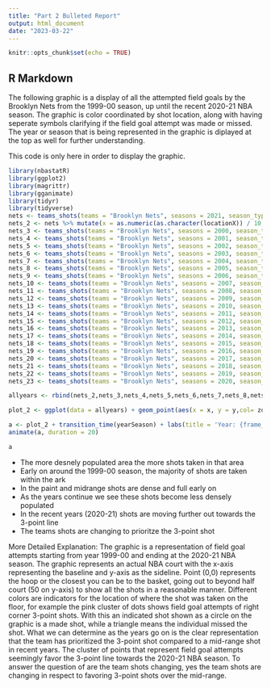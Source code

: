 ```yaml
---
title: "Part 2 Bulleted Report"
output: html_document
date: "2023-03-22"
---
```


```r
knitr::opts_chunk$set(echo = TRUE)
```

## R Markdown

The following graphic is a display of all the attempted field goals by the Brooklyn Nets from the 1999-00 season, up until the recent 2020-21 NBA season. The graphic is color coordinated by shot location, along with having seperate symbols clarifying if the field goal attempt was made or missed. The year or season that is being represented in the graphic is diplayed at the top as well for further understanding. 

This code is only here in order to display the graphic. 
```r
library(nbastatR)
library(ggplot2)
library(magrittr)
library(gganimate)
library(tidyr)
library(tidyverse)
nets <- teams_shots(teams = "Brooklyn Nets", seasons = 2021, season_types = "Regular Season", measures = "FGA")
nets_2 <- nets %>% mutate(x = as.numeric(as.character(locationX)) / 10, y = as.numeric(as.character(locationY))/10)
nets_3 <- teams_shots(teams = "Brooklyn Nets", seasons = 2000, season_types = "Regular Season", measures = "FGA") %>% mutate(x = as.numeric(as.character(locationX)) / 10, y = as.numeric(as.character(locationY))/10)
nets_4 <- teams_shots(teams = "Brooklyn Nets", seasons = 2001, season_types = "Regular Season", measures = "FGA") %>% mutate(x = as.numeric(as.character(locationX)) / 10, y = as.numeric(as.character(locationY))/10)
nets_5 <- teams_shots(teams = "Brooklyn Nets", seasons = 2002, season_types = "Regular Season", measures = "FGA") %>% mutate(x = as.numeric(as.character(locationX)) / 10, y = as.numeric(as.character(locationY))/10)
nets_6 <- teams_shots(teams = "Brooklyn Nets", seasons = 2003, season_types = "Regular Season", measures = "FGA") %>% mutate(x = as.numeric(as.character(locationX)) / 10, y = as.numeric(as.character(locationY))/10)
nets_7 <- teams_shots(teams = "Brooklyn Nets", seasons = 2004, season_types = "Regular Season", measures = "FGA") %>% mutate(x = as.numeric(as.character(locationX)) / 10, y = as.numeric(as.character(locationY))/10)
nets_8 <- teams_shots(teams = "Brooklyn Nets", seasons = 2005, season_types = "Regular Season", measures = "FGA") %>% mutate(x = as.numeric(as.character(locationX)) / 10, y = as.numeric(as.character(locationY))/10)
nets_9 <- teams_shots(teams = "Brooklyn Nets", seasons = 2006, season_types = "Regular Season", measures = "FGA") %>% mutate(x = as.numeric(as.character(locationX)) / 10, y = as.numeric(as.character(locationY))/10)
nets_10 <- teams_shots(teams = "Brooklyn Nets", seasons = 2007, season_types = "Regular Season", measures = "FGA") %>% mutate(x = as.numeric(as.character(locationX)) / 10, y = as.numeric(as.character(locationY))/10)
nets_11 <- teams_shots(teams = "Brooklyn Nets", seasons = 2008, season_types = "Regular Season", measures = "FGA") %>% mutate(x = as.numeric(as.character(locationX)) / 10, y = as.numeric(as.character(locationY))/10)
nets_12 <- teams_shots(teams = "Brooklyn Nets", seasons = 2009, season_types = "Regular Season", measures = "FGA") %>% mutate(x = as.numeric(as.character(locationX)) / 10, y = as.numeric(as.character(locationY))/10)
nets_13 <- teams_shots(teams = "Brooklyn Nets", seasons = 2010, season_types = "Regular Season", measures = "FGA") %>% mutate(x = as.numeric(as.character(locationX)) / 10, y = as.numeric(as.character(locationY))/10)
nets_14 <- teams_shots(teams = "Brooklyn Nets", seasons = 2011, season_types = "Regular Season", measures = "FGA") %>% mutate(x = as.numeric(as.character(locationX)) / 10, y = as.numeric(as.character(locationY))/10)
nets_15 <- teams_shots(teams = "Brooklyn Nets", seasons = 2012, season_types = "Regular Season", measures = "FGA") %>% mutate(x = as.numeric(as.character(locationX)) / 10, y = as.numeric(as.character(locationY))/10)
nets_16 <- teams_shots(teams = "Brooklyn Nets", seasons = 2013, season_types = "Regular Season", measures = "FGA") %>% mutate(x = as.numeric(as.character(locationX)) / 10, y = as.numeric(as.character(locationY))/10)
nets_17 <- teams_shots(teams = "Brooklyn Nets", seasons = 2014, season_types = "Regular Season", measures = "FGA") %>% mutate(x = as.numeric(as.character(locationX)) / 10, y = as.numeric(as.character(locationY))/10)
nets_18 <- teams_shots(teams = "Brooklyn Nets", seasons = 2015, season_types = "Regular Season", measures = "FGA") %>% mutate(x = as.numeric(as.character(locationX)) / 10, y = as.numeric(as.character(locationY))/10)
nets_19 <- teams_shots(teams = "Brooklyn Nets", seasons = 2016, season_types = "Regular Season", measures = "FGA") %>% mutate(x = as.numeric(as.character(locationX)) / 10, y = as.numeric(as.character(locationY))/10)
nets_20 <- teams_shots(teams = "Brooklyn Nets", seasons = 2017, season_types = "Regular Season", measures = "FGA") %>% mutate(x = as.numeric(as.character(locationX)) / 10, y = as.numeric(as.character(locationY))/10)
nets_21 <- teams_shots(teams = "Brooklyn Nets", seasons = 2018, season_types = "Regular Season", measures = "FGA") %>% mutate(x = as.numeric(as.character(locationX)) / 10, y = as.numeric(as.character(locationY))/10)
nets_22 <- teams_shots(teams = "Brooklyn Nets", seasons = 2019, season_types = "Regular Season", measures = "FGA") %>% mutate(x = as.numeric(as.character(locationX)) / 10, y = as.numeric(as.character(locationY))/10)
nets_23 <- teams_shots(teams = "Brooklyn Nets", seasons = 2020, season_types = "Regular Season", measures = "FGA") %>% mutate(x = as.numeric(as.character(locationX)) / 10, y = as.numeric(as.character(locationY))/10)

allyears <- rbind(nets_2,nets_3,nets_4,nets_5,nets_6,nets_7,nets_8,nets_9,nets_10,nets_11,nets_12,nets_13,nets_14,nets_15,nets_16,nets_17,nets_18,nets_19,nets_20,nets_21,nets_22,nets_23)

plot_2 <- ggplot(data = allyears) + geom_point(aes(x = x, y = y,col= zoneBasic, shape =typeEvent), size = 1 , alpha= 0.75) + xlim(26,-26) + ylim(0, 50) + ggtitle("Brooklyn nets 2000-21") + xlab("Baseline (ft)") + ylab("Sideline (ft)") + theme_gray()

a <- plot_2 + transition_time(yearSeason) + labs(title = 'Year: {frame_time}')
animate(a, duration = 20)

a
```



* The more desnely populated area the more shots taken in that area
* Early on around the 1999-00 season, the majority of shots are taken within the ark
* In the paint and midrange shots are dense and full early on
* As the years continue we see these shots become less densely populated 
* In the recent years (2020-21) shots are moving further out towards the 3-point line
* The teams shots are changing to prioritze the 3-point shot


More Detailed Explanation: 
The graphic is a representation of field goal attempts starting from year 1999-00 and ending at the 2020-21 NBA season. The graphic represents an actual NBA court with the x-axis representing the baseline and y-axis as the sideline. Point (0,0) represents the hoop or the closest you can be to the basket, going out to beyond half court (50 on y-axis) to show all the shots in a reasonable manner. Different colors are indicators for the location of where the shot was taken on the floor, for example the pink cluster of dots shows field goal attempts of right corner 3-point shots. With this an indicated shot shown as a circle on the graphic is a made shot, while a triangle means the individual missed the shot. What we can determine as the years go on is the clear representation that the team has prioritized the 3-point shot compared to a mid-range shot in recent years. The cluster of points that represent field goal attempts seemingly favor the 3-point line towards the 2020-21 NBA season. To answer the question of are the team shots changing, yes the team shots are changing in respect to favoring 3-point shots over the mid-range. 


